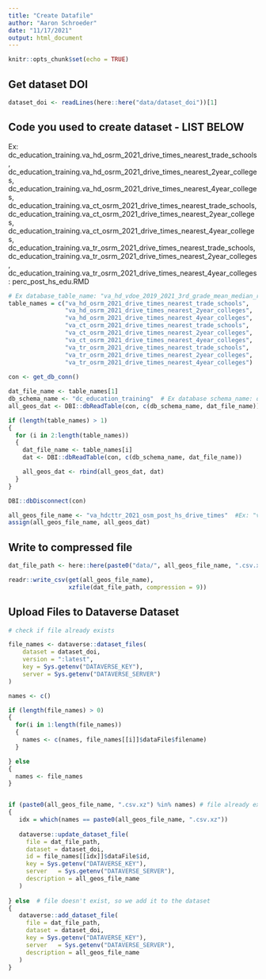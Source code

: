 ```yaml
---
title: "Create Datafile"
author: "Aaron Schroeder"
date: "11/17/2021"
output: html_document
---
```


```r
knitr::opts_chunk$set(echo = TRUE)
```

## Get dataset DOI

```r
dataset_doi <- readLines(here::here("data/dataset_doi"))[1]
```

## Code you used to create dataset - LIST BELOW

Ex: dc_education_training.va_hd_osrm_2021_drive_times_nearest_trade_schools, dc_education_training.va_hd_osrm_2021_drive_times_nearest_2year_colleges, dc_education_training.va_hd_osrm_2021_drive_times_nearest_4year_colleges, dc_education_training.va_ct_osrm_2021_drive_times_nearest_trade_schools, dc_education_training.va_ct_osrm_2021_drive_times_nearest_2year_colleges, dc_education_training.va_ct_osrm_2021_drive_times_nearest_4year_colleges, dc_education_training.va_tr_osrm_2021_drive_times_nearest_trade_schools, dc_education_training.va_tr_osrm_2021_drive_times_nearest_2year_colleges, dc_education_training.va_tr_osrm_2021_drive_times_nearest_4year_colleges: perc_post_hs_edu.RMD


```r

# Ex database_table_name: "va_hd_vdoe_2019_2021_3rd_grade_mean_median_read_score"
table_names = c("va_hd_osrm_2021_drive_times_nearest_trade_schools",
                "va_hd_osrm_2021_drive_times_nearest_2year_colleges",
                "va_hd_osrm_2021_drive_times_nearest_4year_colleges",
                "va_ct_osrm_2021_drive_times_nearest_trade_schools",
                "va_ct_osrm_2021_drive_times_nearest_2year_colleges",
                "va_ct_osrm_2021_drive_times_nearest_4year_colleges",
                "va_tr_osrm_2021_drive_times_nearest_trade_schools",
                "va_tr_osrm_2021_drive_times_nearest_2year_colleges",
                "va_tr_osrm_2021_drive_times_nearest_4year_colleges") 
    
con <- get_db_conn()

dat_file_name <- table_names[1]
db_schema_name <- "dc_education_training"  # Ex database schema_name: dc_education_training
all_geos_dat <- DBI::dbReadTable(con, c(db_schema_name, dat_file_name))  

if (length(table_names) > 1)
{
  for (i in 2:length(table_names))
  { 
    dat_file_name <- table_names[i]
    dat <- DBI::dbReadTable(con, c(db_schema_name, dat_file_name)) 

    all_geos_dat <- rbind(all_geos_dat, dat)  
  }
}

DBI::dbDisconnect(con)

all_geos_file_name <- "va_hdcttr_2021_osm_post_hs_drive_times"  #Ex: "va_vdoe_2019_2021_3rd_grade_mean_median_read_score"
assign(all_geos_file_name, all_geos_dat)
```

## Write to compressed file

```r
dat_file_path <- here::here(paste0("data/", all_geos_file_name, ".csv.xz"))

readr::write_csv(get(all_geos_file_name),
                 xzfile(dat_file_path, compression = 9))
```

## Upload Files to Dataverse Dataset

```r

# check if file already exists

file_names <- dataverse::dataset_files(
    dataset = dataset_doi,
    version = ":latest",
    key = Sys.getenv("DATAVERSE_KEY"),
    server = Sys.getenv("DATAVERSE_SERVER")
)

names <- c()

if (length(file_names) > 0)
{
  for(i in 1:length(file_names))
  {
    names <- c(names, file_names[[i]]$dataFile$filename)
  }

} else
{
  names <- file_names
}


if (paste0(all_geos_file_name, ".csv.xz") %in% names) # file already exists, so we update it
{
   idx = which(names == paste0(all_geos_file_name, ".csv.xz"))
  
   dataverse::update_dataset_file(
     file = dat_file_path,
     dataset = dataset_doi,
     id = file_names[[idx]]$dataFile$id,
     key = Sys.getenv("DATAVERSE_KEY"),
     server   = Sys.getenv("DATAVERSE_SERVER"),
     description = all_geos_file_name
   )
   
} else  # file doesn't exist, so we add it to the dataset
{
   dataverse::add_dataset_file(
     file = dat_file_path,
     dataset = dataset_doi,
     key = Sys.getenv("DATAVERSE_KEY"),
     server   = Sys.getenv("DATAVERSE_SERVER"),
     description = all_geos_file_name
   )
}
  
  
```
